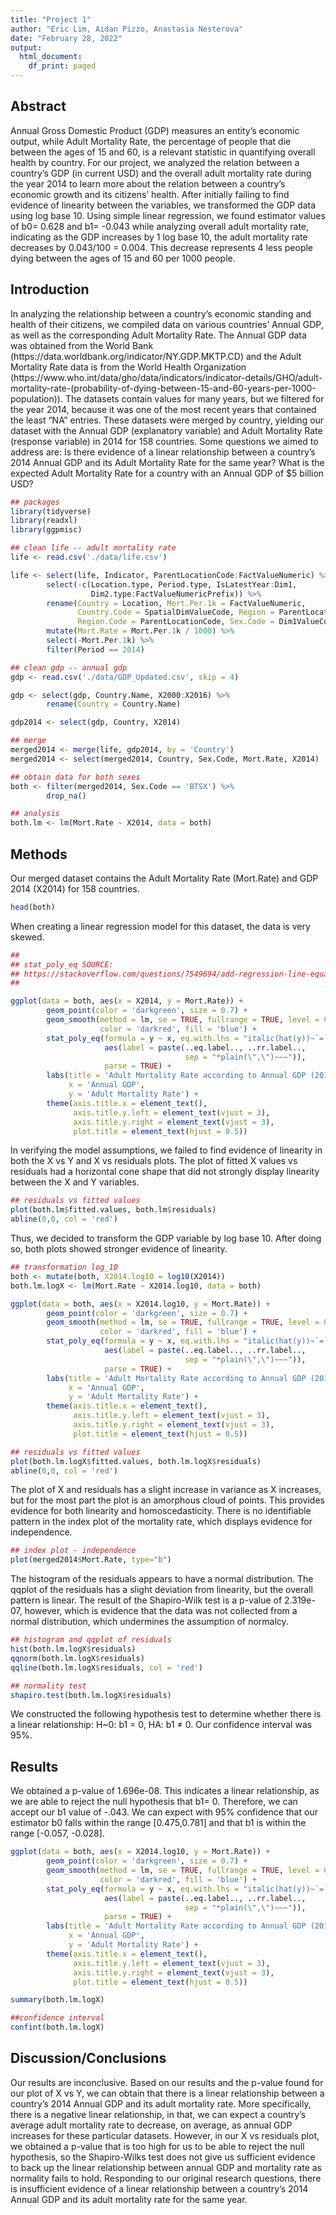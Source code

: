 ```yaml
---
title: "Project 1"
author: "Eric Lim, Aidan Pizzo, Anastasia Nesterova"
date: "February 28, 2022"
output:
  html_document:
    df_print: paged
---
```


## Abstract
Annual Gross Domestic Product (GDP) measures an entity’s economic output, while Adult Mortality Rate, the percentage of people that die between the ages of 15 and 60, is a relevant statistic in quantifying overall health by country. For our project, we analyzed the relation between a country’s GDP (in current USD) and the overall adult mortality rate during the year 2014 to learn more about the relation between a country’s economic growth and its citizens’ health. After initially failing to find evidence of linearity between the variables, we transformed the GDP data using log base 10. Using simple linear regression, we found estimator values of b0= 0.628  and b1= -0.043 while analyzing overall adult mortality rate, indicating as the GDP increases by 1 log base 10, the adult mortality rate decreases by 0.043/100 = 0.004. This decrease represents 4 less people dying between the ages of 15 and 60 per 1000 people.

## Introduction
In analyzing the relationship between a country’s economic standing and health of their citizens, we compiled data on various countries’ Annual GDP, as well as the corresponding Adult Mortality Rate. The Annual GDP data was obtained from the World Bank (https://data.worldbank.org/indicator/NY.GDP.MKTP.CD) and the Adult Mortality Rate data is from the World Health Organization (https://www.who.int/data/gho/data/indicators/indicator-details/GHO/adult-mortality-rate-(probability-of-dying-between-15-and-60-years-per-1000-population)). The datasets contain values for many years, but we filtered for the year 2014, because it was one of the most recent years that contained the least “NA” entries. These datasets were merged by country, yielding our dataset with the Annual GDP (explanatory variable) and Adult Mortality Rate (response variable) in 2014 for 158 countries. Some questions we aimed to address are: Is there evidence of a linear relationship between a country’s 2014 Annual GDP and its Adult Mortality Rate for the same year? What is the expected Adult Mortality Rate for a country with an Annual GDP of $5 billion USD? 

```r
## packages
library(tidyverse)
library(readxl)
library(ggpmisc)

## clean life -- adult mortality rate
life <- read.csv('./data/life.csv')

life <- select(life, Indicator, ParentLocationCode:FactValueNumeric) %>%
        select(-c(Location.type, Period.type, IsLatestYear:Dim1, 
                  Dim2.type:FactValueNumericPrefix)) %>%
        rename(Country = Location, Mort.Per.1k = FactValueNumeric,
               Country.Code = SpatialDimValueCode, Region = ParentLocation,
               Region.Code = ParentLocationCode, Sex.Code = Dim1ValueCode) %>%
        mutate(Mort.Rate = Mort.Per.1k / 1000) %>%
        select(-Mort.Per.1k) %>%
        filter(Period == 2014)

## clean gdp -- annual gdp
gdp <- read.csv('./data/GDP_Updated.csv', skip = 4)

gdp <- select(gdp, Country.Name, X2000:X2016) %>%
        rename(Country = Country.Name)

gdp2014 <- select(gdp, Country, X2014)

## merge
merged2014 <- merge(life, gdp2014, by = 'Country')
merged2014 <- select(merged2014, Country, Sex.Code, Mort.Rate, X2014)

## obtain data for both sexes
both <- filter(merged2014, Sex.Code == 'BTSX') %>%
        drop_na()

## analysis
both.lm <- lm(Mort.Rate ~ X2014, data = both)
```

## Methods
Our merged dataset contains the Adult Mortality Rate (Mort.Rate) and GDP 2014 (X2014) for 158 countries.
```r
head(both)
```

When creating a linear regression model for this dataset, the data is very skewed.
```r
## 
## stat_poly_eq SOURCE: 
## https://stackoverflow.com/questions/7549694/add-regression-line-equation-and-r2-on-graph
##

ggplot(data = both, aes(x = X2014, y = Mort.Rate)) +
        geom_point(color = 'darkgreen', size = 0.7) +
        geom_smooth(method = lm, se = TRUE, fullrange = TRUE, level = 0.95,
                    color = 'darkred', fill = 'blue') +
        stat_poly_eq(formula = y ~ x, eq.with.lhs = "italic(hat(y))~`=`~",
                     aes(label = paste(..eq.label.., ..rr.label.., 
                                       sep = "*plain(\",\")~~~")),
                     parse = TRUE) +
        labs(title = 'Adult Mortality Rate according to Annual GDP (2014)', 
             x = 'Annual GDP',
             y = 'Adult Mortality Rate') + 
        theme(axis.title.x = element_text(), 
              axis.title.y.left = element_text(vjust = 3),
              axis.title.y.right = element_text(vjust = 3),
              plot.title = element_text(hjust = 0.5))
```

In verifying the model assumptions, we failed to find evidence of linearity in both the X vs Y and X vs residuals plots. The plot of fitted X values vs residuals had a horizontal cone shape that did not strongly display linearity between the X and Y variables. 
```r
## residuals vs fitted values
plot(both.lm$fitted.values, both.lm$residuals)
abline(0,0, col = 'red')
```

Thus, we decided to transform the GDP variable by log base 10. After doing so, both plots showed stronger evidence of linearity. 
```r
## transformation log_10
both <- mutate(both, X2014.log10 = log10(X2014))
both.lm.logX <- lm(Mort.Rate ~ X2014.log10, data = both)

ggplot(data = both, aes(x = X2014.log10, y = Mort.Rate)) +
        geom_point(color = 'darkgreen', size = 0.7) +
        geom_smooth(method = lm, se = TRUE, fullrange = TRUE, level = 0.95,
                    color = 'darkred', fill = 'blue') +
        stat_poly_eq(formula = y ~ x, eq.with.lhs = "italic(hat(y))~`=`~",
                     aes(label = paste(..eq.label.., ..rr.label.., 
                                       sep = "*plain(\",\")~~~")),
                     parse = TRUE) +
        labs(title = 'Adult Mortality Rate according to Annual GDP (2014)', 
             x = 'Annual GDP',
             y = 'Adult Mortality Rate') + 
        theme(axis.title.x = element_text(), 
              axis.title.y.left = element_text(vjust = 3),
              axis.title.y.right = element_text(vjust = 3),
              plot.title = element_text(hjust = 0.5))

## residuals vs fitted values
plot(both.lm.logX$fitted.values, both.lm.logX$residuals)
abline(0,0, col = 'red')
```

The plot of X and residuals has a slight increase in variance as X increases, but for the most part the plot is an amorphous cloud of points. This provides evidence for both linearity and homoscedasticity.
There is no identifiable pattern in the index plot of the mortality rate, which displays evidence for independence.
```r
## index plot - independence
plot(merged2014$Mort.Rate, type="b")
```

The histogram of the residuals appears to have a normal distribution. The qqplot of the residuals has a slight deviation from linearity, but the overall pattern is linear. The result of the Shapiro-Wilk test is a p-value of 2.319e-07, however, which is evidence that the data was not collected from a normal distribution, which undermines the assumption of normalcy.
```r
## histogram and qqplot of residuals
hist(both.lm.logX$residuals)
qqnorm(both.lm.logX$residuals)
qqline(both.lm.logX$residuals, col = 'red')

## normality test
shapiro.test(both.lm.logX$residuals)
```

We constructed the following hypothesis test to determine whether there is a linear relationship: H~0: b1 = 0, HA: b1 ≠ 0. Our confidence interval was 95%.

## Results
We obtained a p-value of 1.696e-08. This indicates a linear relationship, as we are able to reject the null hypothesis that b1= 0. Therefore, we can accept our b1 value of -.043. We can expect with 95% confidence that our estimator b0 falls within the range [0.475,0.781] and that b1 is within the range [-0.057, -0.028].

```r
ggplot(data = both, aes(x = X2014.log10, y = Mort.Rate)) +
        geom_point(color = 'darkgreen', size = 0.7) +
        geom_smooth(method = lm, se = TRUE, fullrange = TRUE, level = 0.95,
                    color = 'darkred', fill = 'blue') +
        stat_poly_eq(formula = y ~ x, eq.with.lhs = "italic(hat(y))~`=`~",
                     aes(label = paste(..eq.label.., ..rr.label.., 
                                       sep = "*plain(\",\")~~~")),
                     parse = TRUE) +
        labs(title = 'Adult Mortality Rate according to Annual GDP (2014)', 
             x = 'Annual GDP',
             y = 'Adult Mortality Rate') + 
        theme(axis.title.x = element_text(), 
              axis.title.y.left = element_text(vjust = 3),
              axis.title.y.right = element_text(vjust = 3),
              plot.title = element_text(hjust = 0.5))

summary(both.lm.logX)

##confidence interval
confint(both.lm.logX)
```

## Discussion/Conclusions
Our results are inconclusive. Based on our results and the p-value found for our plot of X vs Y, we can obtain that there is a linear relationship between a country’s 2014 Annual GDP and its adult mortality rate. More specifically, there is a negative linear relationship, in that, we can expect a country's average adult mortality rate to decrease, on average, as annual GDP increases for these particular datasets. However, in our X vs residuals plot, we obtained a p-value that is too high for us to be able to reject the null hypothesis, so the Shapiro-Wilks test does not give us sufficient evidence to back up the linear relationship between annual GDP and mortality rate as normality fails to hold. Responding to our original research questions, there is insufficient evidence of a linear relationship between a country’s 2014 Annual GDP and its adult mortality rate for the same year.



